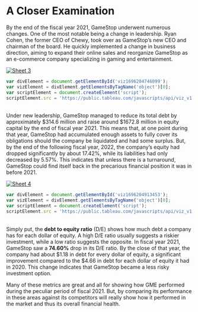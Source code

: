 # A Closer Examination {-}
By the end of the fiscal year 2021, GameStop underwent numerous changes. One of the most notable being a change in leadership. Ryan Cohen, the former CEO of Chewy, took over as GameStop's new CEO and chairman of the board. He quickly implemented a change in business direction, aiming to expand their online sales and reorganize GameStop as an e-commerce company specializing in gaming and entertainment.

<div class='tableauPlaceholder' id='viz1696204746099' style='position: relative'><noscript><a href='#'><img alt='Sheet 3 ' src='https:&#47;&#47;public.tableau.com&#47;static&#47;images&#47;st&#47;stock_project&#47;Sheet3&#47;1_rss.png' style='border: none' /></a></noscript><object class='tableauViz'  style='display:none;'><param name='host_url' value='https%3A%2F%2Fpublic.tableau.com%2F' /> <param name='embed_code_version' value='3' /> <param name='site_root' value='' /><param name='name' value='stock_project&#47;Sheet3' /><param name='tabs' value='no' /><param name='toolbar' value='yes' /><param name='static_image' value='https:&#47;&#47;public.tableau.com&#47;static&#47;images&#47;st&#47;stock_project&#47;Sheet3&#47;1.png' /> <param name='animate_transition' value='yes' /><param name='display_static_image' value='yes' /><param name='display_spinner' value='yes' /><param name='display_overlay' value='yes' /><param name='display_count' value='yes' /><param name='language' value='en-US' /></object></div>                
```js
var divElement = document.getElementById('viz1696204746099');                    
var vizElement = divElement.getElementsByTagName('object')[0];                    vizElement.style.width='100%';vizElement.style.height=(divElement.offsetWidth*0.75)+'px';                    
var scriptElement = document.createElement('script');                    
scriptElement.src = 'https://public.tableau.com/javascripts/api/viz_v1.js';                    vizElement.parentNode.insertBefore(scriptElement, vizElement);                
```
\
Under new leadership, GameStop managed to reduce its total debt by approximately $314.6 million and raise around $1672.8 million in equity capital by the end of fiscal year 2021. This means that, at one point during that year, GameStop had accumulated enough assets to fully cover its obligations should the company be liquidated and had some surplus. But, by the end of the following fiscal year, 2022, the company's equity had dropped significantly by about 17.42%, while its liabilities had only decreased by 5.57%. This indicates that unless there is a turnaround, GameStop could find itself back in the precarious financial position it was in before 2021. 

<div class='tableauPlaceholder' id='viz1696204913453' style='position: relative'><noscript><a href='#'><img alt='Sheet 4 ' src='https:&#47;&#47;public.tableau.com&#47;static&#47;images&#47;st&#47;stock_project&#47;Sheet4&#47;1_rss.png' style='border: none' /></a></noscript><object class='tableauViz'  style='display:none;'><param name='host_url' value='https%3A%2F%2Fpublic.tableau.com%2F' /> <param name='embed_code_version' value='3' /> <param name='site_root' value='' /><param name='name' value='stock_project&#47;Sheet4' /><param name='tabs' value='no' /><param name='toolbar' value='yes' /><param name='static_image' value='https:&#47;&#47;public.tableau.com&#47;static&#47;images&#47;st&#47;stock_project&#47;Sheet4&#47;1.png' /> <param name='animate_transition' value='yes' /><param name='display_static_image' value='yes' /><param name='display_spinner' value='yes' /><param name='display_overlay' value='yes' /><param name='display_count' value='yes' /><param name='language' value='en-US' /><param name='filter' value='publish=yes' /></object></div>                
```js
var divElement = document.getElementById('viz1696204913453');                    
var vizElement = divElement.getElementsByTagName('object')[0];                    vizElement.style.width='100%';vizElement.style.height=(divElement.offsetWidth*0.75)+'px';                    
var scriptElement = document.createElement('script');                    
scriptElement.src = 'https://public.tableau.com/javascripts/api/viz_v1.js';                    vizElement.parentNode.insertBefore(scriptElement, vizElement);                
```
\
Simply put, the **debt to equity ratio** (D/E) shows how much debt a company has for each dollar of equity. A high D/E ratio usually suggests a riskier investment, while a low ratio suggests the opposite. In fiscal year 2021, GameStop saw a **74.60%** drop in its D/E ratio. By the close of that year, the company had about $1.18 in debt for every dollar of equity, a significant improvement compared to the $4.66 in debt for each dollar of equity it had in 2020. This change indicates that GameStop became a less risky investment option. 

Many of these metrics are great and all for showing how GME performed during the peculiar period of fiscal 2021. But, by comparing its performance in these areas against its competitors will really show how it performed in the market and thus its overall financial health.  

